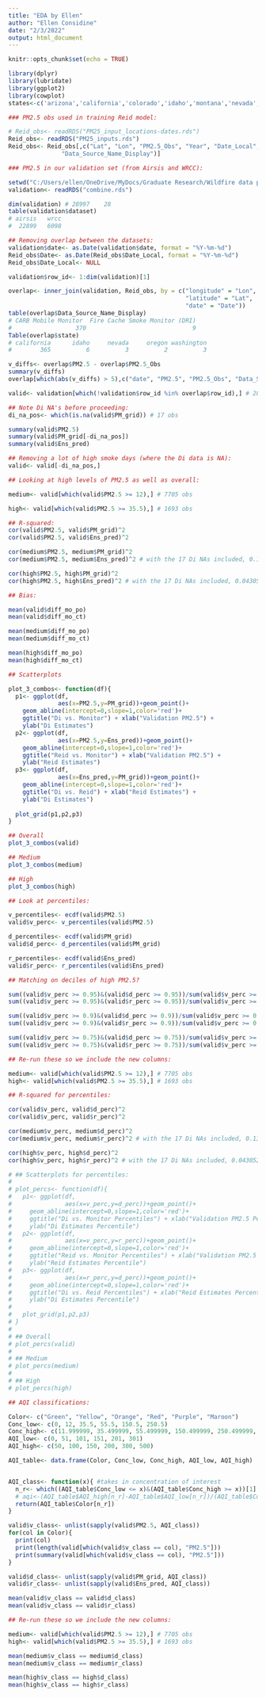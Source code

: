 ---
title: "EDA by Ellen"
author: "Ellen Considine"
date: "2/3/2022"
output: html_document
---

```{r setup, include=FALSE}
knitr::opts_chunk$set(echo = TRUE)
```

```{r}
library(dplyr)
library(lubridate)
library(ggplot2)
library(cowplot)
states<-c('arizona','california','colorado','idaho','montana','nevada','new mexico','oregon','utah','washington','wyoming')
```
```{r}
### PM2.5 obs used in training Reid model:

# Reid_obs<- readRDS("PM25_input_locations-dates.rds")
Reid_obs<- readRDS("PM25_inputs.rds")
Reid_obs<- Reid_obs[,c("Lat", "Lon", "PM2.5_Obs", "Year", "Date_Local", 
               "Data_Source_Name_Display")]

```


```{r}
### PM2.5 in our validation set (from Airsis and WRCC):

setwd("C:/Users/ellen/OneDrive/MyDocs/Graduate Research/Wildfire data project")
validation<- readRDS("combine.rds")

dim(validation) # 28997    28
table(validation$dataset) 
# airsis   wrcc 
#  22899   6098 

```


```{r}

## Removing overlap between the datasets:
validation$date<- as.Date(validation$date, format = "%Y-%m-%d")
Reid_obs$Date<- as.Date(Reid_obs$Date_Local, format = "%Y-%m-%d")
Reid_obs$Date_Local<- NULL

validation$row_id<- 1:dim(validation)[1]

overlap<- inner_join(validation, Reid_obs, by = c("longitude" = "Lon",
                                                  "latitude" = "Lat",
                                                  "date" = "Date"))
table(overlap$Data_Source_Name_Display)
# CARB Mobile Monitor  Fire Cache Smoke Monitor (DRI) 
#                  370                              9
Table(overlap$state)
# california      idaho     nevada     oregon washington 
#        365          6          3          2          3

v_diffs<- overlap$PM2.5 - overlap$PM2.5_Obs
summary(v_diffs)
overlap[which(abs(v_diffs) > 5),c("date", "PM2.5", "PM2.5_Obs", "Data_Source_Name_Display")] # 54: 22 where validation > Reid_obs, 32 where less than

valid<- validation[which(!validation$row_id %in% overlap$row_id),] # 28618 obs

## Note Di NA's before proceeding:
di_na_pos<- which(is.na(valid$PM_grid)) # 17 obs

summary(valid$PM2.5)
summary(valid$PM_grid[-di_na_pos])
summary(valid$Ens_pred)

## Removing a lot of high smoke days (where the Di data is NA):
valid<- valid[-di_na_pos,]

```

```{r}
## Looking at high levels of PM2.5 as well as overall:

medium<- valid[which(valid$PM2.5 >= 12),] # 7705 obs

high<- valid[which(valid$PM2.5 >= 35.5),] # 1693 obs

## R-squared:
cor(valid$PM2.5, valid$PM_grid)^2
cor(valid$PM2.5, valid$Ens_pred)^2

cor(medium$PM2.5, medium$PM_grid)^2
cor(medium$PM2.5, medium$Ens_pred)^2 # with the 17 Di NAs included, 0.1374851

cor(high$PM2.5, high$PM_grid)^2
cor(high$PM2.5, high$Ens_pred)^2 # with the 17 Di NAs included, 0.04305235

## Bias:

mean(valid$diff_mo_po)
mean(valid$diff_mo_ct)

mean(medium$diff_mo_po)
mean(medium$diff_mo_ct)

mean(high$diff_mo_po)
mean(high$diff_mo_ct)

```


```{r}

## Scatterplots 

plot_3_combos<- function(df){
  p1<- ggplot(df,
              aes(x=PM2.5,y=PM_grid))+geom_point()+
    geom_abline(intercept=0,slope=1,color='red')+
    ggtitle("Di vs. Monitor") + xlab("Validation PM2.5") +
    ylab("Di Estimates")
  p2<- ggplot(df,
              aes(x=PM2.5,y=Ens_pred))+geom_point()+
    geom_abline(intercept=0,slope=1,color='red')+
    ggtitle("Reid vs. Monitor") + xlab("Validation PM2.5") +
    ylab("Reid Estimates")
  p3<- ggplot(df,
              aes(x=Ens_pred,y=PM_grid))+geom_point()+
    geom_abline(intercept=0,slope=1,color='red')+
    ggtitle("Di vs. Reid") + xlab("Reid Estimates") +
    ylab("Di Estimates")
  
  plot_grid(p1,p2,p3)
}

## Overall
plot_3_combos(valid)

## Medium
plot_3_combos(medium)

## High
plot_3_combos(high)

```
```{r}
## Look at percentiles:

v_percentiles<- ecdf(valid$PM2.5)
valid$v_perc<- v_percentiles(valid$PM2.5)

d_percentiles<- ecdf(valid$PM_grid)
valid$d_perc<- d_percentiles(valid$PM_grid)

r_percentiles<- ecdf(valid$Ens_pred)
valid$r_perc<- r_percentiles(valid$Ens_pred)

## Matching on deciles of high PM2.5?

sum((valid$v_perc >= 0.95)&(valid$d_perc >= 0.95))/sum(valid$v_perc >= 0.95)
sum((valid$v_perc >= 0.95)&(valid$r_perc >= 0.95))/sum(valid$v_perc >= 0.95)

sum((valid$v_perc >= 0.9)&(valid$d_perc >= 0.9))/sum(valid$v_perc >= 0.9)
sum((valid$v_perc >= 0.9)&(valid$r_perc >= 0.9))/sum(valid$v_perc >= 0.9)

sum((valid$v_perc >= 0.75)&(valid$d_perc >= 0.75))/sum(valid$v_perc >= 0.75)
sum((valid$v_perc >= 0.75)&(valid$r_perc >= 0.75))/sum(valid$v_perc >= 0.75)

## Re-run these so we include the new columns:

medium<- valid[which(valid$PM2.5 >= 12),] # 7705 obs
high<- valid[which(valid$PM2.5 >= 35.5),] # 1693 obs

## R-squared for percentiles:

cor(valid$v_perc, valid$d_perc)^2
cor(valid$v_perc, valid$r_perc)^2

cor(medium$v_perc, medium$d_perc)^2
cor(medium$v_perc, medium$r_perc)^2 # with the 17 Di NAs included, 0.1374851

cor(high$v_perc, high$d_perc)^2
cor(high$v_perc, high$r_perc)^2 # with the 17 Di NAs included, 0.04305235

# ## Scatterplots for percentiles:
# 
# plot_percs<- function(df){
#   p1<- ggplot(df,
#               aes(x=v_perc,y=d_perc))+geom_point()+
#     geom_abline(intercept=0,slope=1,color='red')+
#     ggtitle("Di vs. Monitor Percentiles") + xlab("Validation PM2.5 Percentile") +
#     ylab("Di Estimates Percentile")
#   p2<- ggplot(df,
#               aes(x=v_perc,y=r_perc))+geom_point()+
#     geom_abline(intercept=0,slope=1,color='red')+
#     ggtitle("Reid vs. Monitor Percentiles") + xlab("Validation PM2.5 Percentile") +
#     ylab("Reid Estimates Percentile")
#   p3<- ggplot(df,
#               aes(x=r_perc,y=d_perc))+geom_point()+
#     geom_abline(intercept=0,slope=1,color='red')+
#     ggtitle("Di vs. Reid Percentiles") + xlab("Reid Estimates Percentile") +
#     ylab("Di Estimates Percentile")
#   
#   plot_grid(p1,p2,p3)
# }
# 
# ## Overall
# plot_percs(valid)
# 
# ## Medium
# plot_percs(medium)
# 
# ## High
# plot_percs(high)

```
```{r}
## AQI classifications:

Color<- c("Green", "Yellow", "Orange", "Red", "Purple", "Maroon")
Conc_low<- c(0, 12, 35.5, 55.5, 150.5, 250.5)
Conc_high<- c(11.999999, 35.499999, 55.499999, 150.499999, 250.499999, 5000)
AQI_low<- c(0, 51, 101, 151, 201, 301)
AQI_high<- c(50, 100, 150, 200, 300, 500)

AQI_table<- data.frame(Color, Conc_low, Conc_high, AQI_low, AQI_high)


AQI_class<- function(x){ #takes in concentration of interest
  n_r<- which((AQI_table$Conc_low <= x)&(AQI_table$Conc_high >= x))[1]
  # aqi<-(AQI_table$AQI_high[n_r]-AQI_table$AQI_low[n_r])/(AQI_table$Conc_high[n_r]-AQI_table$Conc_low[n_r])*(x-AQI_table$Conc_low[n_r])+AQI_table$AQI_low[n_r]
  return(AQI_table$Color[n_r])
}

valid$v_class<- unlist(sapply(valid$PM2.5, AQI_class))
for(col in Color){
  print(col)
  print(length(valid[which(valid$v_class == col), "PM2.5"]))
  print(summary(valid[which(valid$v_class == col), "PM2.5"]))
}

valid$d_class<- unlist(sapply(valid$PM_grid, AQI_class))
valid$r_class<- unlist(sapply(valid$Ens_pred, AQI_class))

mean(valid$v_class == valid$d_class)
mean(valid$v_class == valid$r_class)

## Re-run these so we include the new columns:

medium<- valid[which(valid$PM2.5 >= 12),] # 7705 obs
high<- valid[which(valid$PM2.5 >= 35.5),] # 1693 obs

mean(medium$v_class == medium$d_class)
mean(medium$v_class == medium$r_class)

mean(high$v_class == high$d_class)
mean(high$v_class == high$r_class)

```

